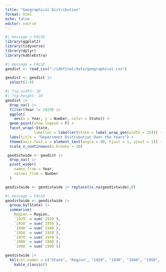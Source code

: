 ```yaml
---
title: "Geographical Distribution"
format: html
echo: false
editor: source
---
```


```r
#| message = FALSE
library(ggplot2)
library(tidyverse)
library(dplyr)
library(kableExtra)
```

```r
#| message = FALSE
geodist <- read_csv("~/idhfinal/data/geographical.csv")
```

```r
geodist <- geodist |>
  select(1:4)
```

```r
#| fig-width: 10
#| fig-height: 10
geodist |>
  drop_na() |>
  filter(Year != 1929) |>
  ggplot(
    aes(x = Year, y = Number, color = State)) +
  geom_point(show.legend = F) +
  facet_wrap(~State,
             labeller = labeller(State = label_wrap_gen(width = 25))) +
  labs(title = "Department Distribution Over the Years") +
  theme(axis.text.x = element_text(angle = 90, hjust = 1, vjust = 1)) +
  scale_x_continuous(n.breaks = 10)
```
```r
 geodistwide <- geodist |>
  drop_na() |>
  pivot_wider(
    names_from = Year,
    values_from = Number
  )

geodistwide <- geodistwide |> replace(is.na(geodistwide),0)
```

```r
#| message = FALSE
geodistwide <- geodistwide |>
  group_by(State) |>
  summarise(
    Region = Region,
    `1929` = sum(`1929`),
    `1930` = sum(`1930`),
    `1940` = sum(`1940`),
    `1950` = sum(`1950`),
    `1970` = sum(`1970`),
    `1980` = sum(`1980`),
    `1990` = sum(`1990`))
```

```r
geodistwide |>
  kbl(col.names = c("State", "Region", "1929", "1930", "1940", "1950", "1970", "1980", "1990")) |>
    kable_classic()
```

```r

```

